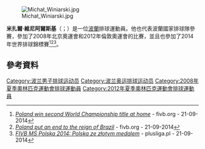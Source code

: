 [[File:Michał_Winiarski.jpg|thumb]]

'''米扎爾·維尼阿爾斯基'''（{{lang-pl|Michał Winiarski}}；{{bd|1983年|9月28日}}）是一位[[波蘭|波蘭]]排球運動員。他也代表波蘭國家排球隊參賽，參加了2008年北京奧運會和2012年倫敦奧運會的比賽，並且也參加了2014年世界排球錦標賽<ref>[http://www.fivb.org/viewPressRelease.asp?No=49498&Language=en#.VCAG_qIu6ho ''Poland win second World Championship title at home''] {{Wayback|url=http://www.fivb.org/viewPressRelease.asp?No=49498&Language=en#.VCAG_qIu6ho |date=20181005153335 }} - fivb.org - 21-09-2014</ref><ref>[http://www.fivb.org/viewPressRelease.asp?No=49500&Language=en#.VCAHAaIu6ho ''Poland put an end to the reign of Brazil''] - fivb.org - 21-09-2014</ref><ref>[http://www.plusliga.pl/news/id/9914 ''FIVB MŚ Polska 2014: Polska ze złotym medalem''] - plusliga.pl - 21-09-2014</ref>。

==參考資料==
{{Reflist}}
{{DEFAULTSORT:Winiarski, Michał}}
[[Category:波兰男子排球运动员|Category:波兰男子排球运动员]]
[[Category:波兰奥运排球运动员|Category:波兰奥运排球运动员]]
[[Category:2008年夏季奧林匹克運動會排球運動員|Category:2008年夏季奧林匹克運動會排球運動員]]
[[Category:2012年夏季奧林匹克運動會排球運動員|Category:2012年夏季奧林匹克運動會排球運動員]]